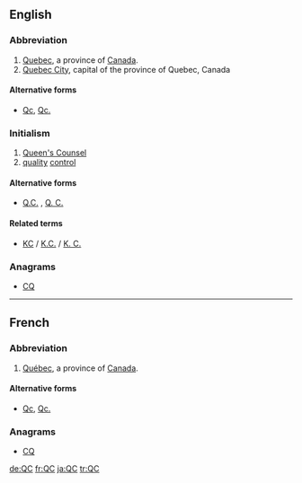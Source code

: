 {{also|QC|Qc|Qc.|Q.C.|Q. C.}}
==English==

===Abbreviation===
{{head|en|abbreviation}}

# [[Quebec]], a province of [[Canada]].
# [[Quebec City]], capital of the province of Quebec, Canada

====Alternative forms====
* {{sense|Canadian province}} [[Qc]], [[Qc.]] 

===Initialism===
{{head|en|initialism}}

# [[Queen's Counsel]]
# [[quality]] [[control]]

====Alternative forms====
* [[Q.C.]] , [[Q. C.]]

====Related terms====
* {{sense|Queen's Counsel}} [[KC]] / [[K.C.]] / [[K. C.]]

===Anagrams===
* [[CQ#English|CQ]] 

----

==French==

===Abbreviation===
{{head|fr|abbreviation}}

# [[Québec]], a province of [[Canada]].

====Alternative forms====
* [[Qc]], [[Qc.]]

===Anagrams===
* [[CQ#French|CQ]]

[[de:QC]]
[[fr:QC]]
[[ja:QC]]
[[tr:QC]]